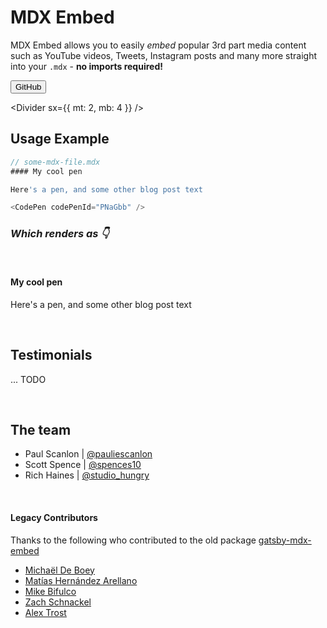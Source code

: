 
<Meta title="Introduction" />

# MDX Embed

MDX Embed allows you to easily _embed_ popular 3rd part media content such as YouTube videos, Tweets, Instagram posts and many more straight into your `.mdx` - **no imports required!**

<Divider />

<Link href="https://github.com/PaulieScanlon/mdx-embed" target="_blank">
  <Button>GitHub</Button>
</Link>

<Divider sx={{ mt: 2, mb: 4 }} />

## Usage Example

```js
// some-mdx-file.mdx
#### My cool pen

Here's a pen, and some other blog post text

<CodePen codePenId="PNaGbb" />
```

### _Which renders as 👇_

<br />

#### My cool pen

Here's a pen, and some other blog post text

<CodePen codePenId="PNaGbb" />

<br />

## Testimonials

... TODO

<br />

## The team

- Paul Scanlon | [@pauliescanlon](https://twitter.com/PaulieScanlon)
- Scott Spence | [@spences10](https://twitter.com/spences10)
- Rich Haines | [@studio_hungry](https://twitter.com/studio_hungry)

<br />

#### Legacy Contributors

Thanks to the following who contributed to the old package [gatsby-mdx-embed](https://github.com/PaulieScanlon/gatsby-mdx-embed)

- [Michaël De Boey](https://github.com/MichaelDeBoey)
- [Matías Hernández Arellano](https://github.com/matiasfha)
- [Mike Bifulco](https://github.com/mbifulco)
- [Zach Schnackel](https://github.com/zslabs)
- [Alex Trost](https://github.com/a-trost)
